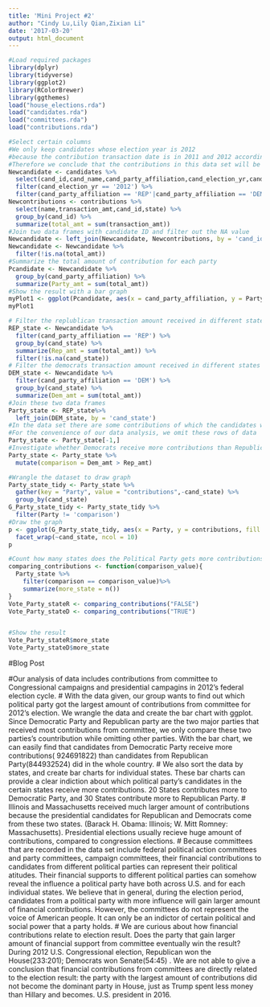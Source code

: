 ```yaml
---
title: 'Mini Project #2'
author: "Cindy Lu,Lily Qian,Zixian Li"
date: '2017-03-20'
output: html_document
---
```


```r
#Load required packages
library(dplyr)
library(tidyverse)
library(ggplot2)
library(RColorBrewer)
library(ggthemes)
load("house_elections.rda")
load("candidates.rda")
load("committees.rda")
load("contributions.rda")

```


```r
#Select certain columns
#We only keep candidates whose election year is 2012
#because the contribution transaction date is in 2011 and 2012 according to the contributions data table 
#Therefore we conclude that the contributions in this data set will be most possibily directed to 2012's election or elections above 2012 
Newcandidate <- candidates %>%
  select(cand_id,cand_name,cand_party_affiliation,cand_election_yr,cand_state) %>%
  filter(cand_election_yr == '2012') %>%
  filter(cand_party_affiliation == 'REP'|cand_party_affiliation == 'DEM' )
Newcontributions <- contributions %>%
  select(name,transaction_amt,cand_id,state) %>%
  group_by(cand_id) %>%
  summarize(total_amt = sum(transaction_amt))
#Join two data frames with candidate ID and filter out the NA value 
Newcandidate <- left_join(Newcandidate, Newcontributions, by = 'cand_id') 
Newcandidate <- Newcandidate %>%
  filter(!is.na(total_amt))
#Summarize the total amount of contribution for each party
Pcandidate <- Newcandidate %>%
  group_by(cand_party_affiliation) %>%
  summarize(Party_amt = sum(total_amt))
#Show the result with a bar graph
myPlot1 <- ggplot(Pcandidate, aes(x = cand_party_affiliation, y = Party_amt, fill = cand_party_affiliation )) + geom_bar(stat = "identity", width = 0.3) + scale_fill_manual(values = c('blue', 'red'))
myPlot1
```

```r
# Filter the replublican transaction amount received in different states
REP_state <- Newcandidate %>%
  filter(cand_party_affiliation == 'REP') %>%
  group_by(cand_state) %>%
  summarize(Rep_amt = sum(total_amt)) %>%
  filter(!is.na(cand_state))
# Filter the democrats transaction amount received in different states
DEM_state <- Newcandidate %>%
  filter(cand_party_affiliation == 'DEM') %>%
  group_by(cand_state) %>%
  summarize(Dem_amt = sum(total_amt))
#Join these two data frames 
Party_state <- REP_state%>%
  left_join(DEM_state, by = 'cand_state')
#In the data set there are some contributions of which the candidates who received do not indicate the states they represent 
#For the convenience of our data analysis, we omit these rows of data   
Party_state <- Party_state[-1,]
#Investigate whether Democrats receive more contributions than Republicans
Party_state <- Party_state %>%
  mutate(comparison = Dem_amt > Rep_amt)

#Wrangle the dataset to draw graph
Party_state_tidy <- Party_state %>%
  gather(key = "Party", value = "contributions",-cand_state) %>%
  group_by(cand_state)
G_Party_state_tidy <- Party_state_tidy %>%
  filter(Party != 'comparison')
#Draw the graph
p <- ggplot(G_Party_state_tidy, aes(x = Party, y = contributions, fill = Party)) + geom_bar(stat = 'identity') + scale_fill_manual(values = c('blue', 'red'))+ theme(axis.text.x = element_text(angle = 70,hjust = 1))+
  facet_wrap(~cand_state, ncol = 10)
p
```

```r
#Count how many states does the Political Party gets more contributions than the other Political Party
comparing_contributions <- function(comparison_value){
  Party_state %>%
    filter(comparison == comparison_value)%>%
    summarize(more_state = n())
}
Vote_Party_stateR <- comparing_contributions("FALSE")
Vote_Party_stateD <- comparing_contributions("TRUE")


#Show the result
Vote_Party_stateR$more_state
Vote_Party_stateD$more_state
```
#Blog Post 

#Our analysis of data includes contributions from committee to Congressional campaigns and presidential campagins in 2012’s federal election cycle. 
#   With the data given, our group wants to find out which political party got the largest amount of contributions from committee for 2012's election. We wrangle the data and create the bar chart with ggplot. Since Democratic Party and Republican party are the two major parties that received most contributions from committee, we only compare these two parties's countribution while omitting other parties. With the bar chart, we can easily find that candidates from Democratic Party receive more contributions( 924691822) than candidates from Republican Party(844932524) did in the whole country. 
#   We also sort the data by states, and create bar charts for individual states. These bar charts can provide a clear indiction about which political party's candidates in the certain states receive more contributions. 20 States contributes more to Democratic Party, and 30 States contribute more to Republican Party. 
#   Illinois and Massachusetts received much larger amount of contributions because the presidential candidates for Republican and Democrats come from these two states. (Barack H. Obama: Illinois; W. Mitt Romney: Massachusetts). Presidential elections usually recieve huge amount of contributions, compared to congression elections. 
#  Because committees that are recorded in the data set include federal political action committees and party committees, campaign committees, their financial contributions to candidates from different political parties can represent their political atitudes. Their financial supports to different political parties can somehow reveal the influence a political party have both across U.S. and for each individual states. We believe that in general, during the election period, candidates from a political party with more influence will gain larger amount of financial contributions. However, the committees do not represent the voice of American people. It can only be an indictor of certain political and social power that a party holds. 
# 	We are curious about how financial contributions relate to election result. Does the party that gain larger amount of financial support from committee eventually win the result? During 2012 U.S. Congressional election, Republican won the House(233:201); Democrats won Senate(54:45) . We are not able to give a conclusion that financial contributions from committees are directly related to the election result: the party with the largest amount of contributions did not become the dominant party in House, just as Trump spent less money than Hillary and becomes. U.S. president in 2016. 


